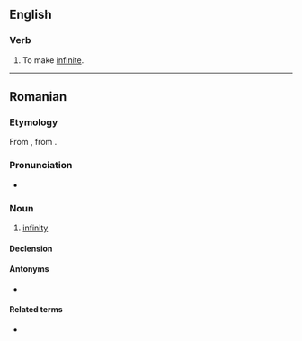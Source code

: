 ==English==

===Verb===
{{en-verb}}

# {{lb|en|transitive}} To make [[infinite]].

----

==Romanian==

===Etymology===
From {{bor|ro|fr|infinité}}, from {{der|ro|la|infinitas}}.

===Pronunciation===
* {{IPA|ro|[in.fi.niˈta.te]}}

===Noun===
{{ro-noun|f|infinități}}

# [[infinity]]

====Declension====
{{ro-noun-f-tate|infini}}

====Antonyms====
* {{l|ro|finitate}}

====Related terms====
* {{l|ro|infinit}}
